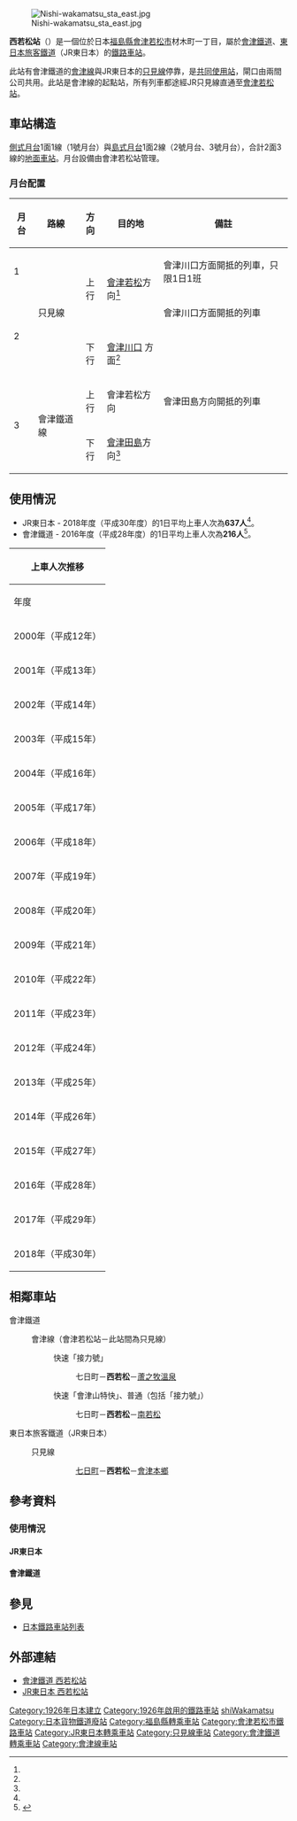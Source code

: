 {{日本車站資訊
|公司色     = #ff9900
|文字色     = 
|站名       = 西若松站
|圖片       = Nishi-wakamatsu sta west.jpg
|pxl        = 240px
|圖片說明   = 西口站舍（2006年8月）
|日文原名   = 西若松
|平假名     = にしわかまつ
|羅馬拼音   = Nishi-Wakamatsu
|電報略號   = ニシ
|所屬公司   = [[會津鐵道|會津鐵道]]<br/>[[東日本旅客鐵道|東日本旅客鐵道]]（JR東日本）
|所在地     = {{JPN}}[[福島縣|福島縣]][[會津若松市|會津若松市]]材木町一丁目4番1號
|座標       = {{coord|37|29|9.7|N|139|54|51.1|E|display=inline,title|type:landmark_region:JP-07}}
|啟用年月日 = 1926年（[[大正|大正]]15年）10月15日
|廢站年月日 =
|車站構造   = [[地面車站|地面車站]]（[[跨站式站房|跨站式站房]]）
|月台配置   = 2面3線
|乘客人數   = {{Small|（JR東日本）-2018年-}}<br />637人/日（不包括下車客）<br/>{{Small|（会津鉄道）-2016年-}}<br />216
|上下車人次 =
|統計年度   = 
|停站路線數 = 2
|所屬路線1  = {{Color|#ff9900|■}}[[會津線|會津線]]
|前一站1    = *（七日町）
|前一站距離1= -
|後一站距離1= 3.0
|後一站1    = [[南若松站|南若松]]
|車站編號1  =
|距離1    = 0.0
|起點站1    = 西若松
|所屬路線2  = {{Color|#008dd1|■}}[[只見線|只見線]]（JR東日本）
|前一站2    = [[七日町站|七日町]]
|前一站距離2= 1.8
|後一站距離2= 3.4
|後一站2    = [[會津本鄉站|會津本鄉]]
|車站編號2  =
|距離2      = 3.1
|起點站2    = [[會津若松站|會津若松]]
|轉車       =
|備註       = [[共構與共站|共同使用站]]<br/>（閘口業務由會津鐵道負責）<br/>業務委託站
|全寬備註   = * 所有列車直通至[[會津若松站|會津若松站]]。
}}
[[File:Nishi-wakamatsu_sta_east.jpg|thumb]]

'''西若松站'''（{{jpn|j=西若松駅|hg=にしわかまつえき|rm=Nishi-Wakamatsu eki|f=y}}）是一個位於日本[[福島縣|福島縣]][[會津若松市|會津若松市]]材木町一丁目，屬於[[會津鐵道|會津鐵道]]、[[東日本旅客鐵道|東日本旅客鐵道]]（JR東日本）的[[鐵路車站|鐵路車站]]。

此站有會津鐵道的[[會津線|會津線]]與JR東日本的[[只見線|只見線]]停靠，是[[共構與共站|共同使用站]]，閘口由兩間公司共用。此站是會津線的起點站，所有列車都途經JR只見線直通至[[會津若松站|會津若松站]]。

== 車站構造 ==
[[側式月台|側式月台]]1面1線（1號月台）與[[島式月台|島式月台]]1面2線（2號月台、3號月台），合計2面3線的[[地面車站|地面車站]]。月台設備由會津若松站管理。
=== 月台配置 ===
{| class="wikitable"
!月台!!路線!!方向!!目的地!!備註
|-
! 1
|rowspan="3"|{{Color|#008dd1|■}}只見線
|rowspan="2" style="text-align:center" | 上行
|rowspan="2"|[[會津若松站|會津若松]]方向<ref name="timetable/list1178">{{Cite web|url=http://www.jreast-timetable.jp/timetable/list1178.html|title=時刻表 西若松駅|publisher=東日本旅客鉄道|accessdate=2019-08-20|archive-date=2019-08-19|archive-url=https://web.archive.org/web/20190819155432/https://www.jreast-timetable.jp/timetable/list1178.html|dead-url=no}}</ref>
|會津川口方面開抵的列車，只限1日1班<!--2008年3月15日改正時点-->
|-
!rowspan="2"| 2
|會津川口方面開抵的列車
|-
| style="text-align:center" | 下行
|[[會津川口站|會津川口]]<!--、[[只見站|只見]]--><!--会津川口 - 只見間は不通の為、再開までは「只見」の記載はコメントアウト-->方面<ref name="timetable/list1178" />
|  
|-
!rowspan="2"| 3
|rowspan="2"|{{Color|#ff9900|■}}會津鐵道線
| style="text-align:center" | 上行
|會津若松方向
|會津田島方向開抵的列車
|-
| style="text-align:center" | 下行
|[[會津田島站|會津田島]]方向<ref name="timetable/list1178" />
|  
|}

== 使用情況 ==
* JR東日本 - 2018年度（平成30年度）的1日平均上車人次為'''637人'''<ref group="JR" name="passenger/2018_06" />。
* 會津鐵道 - 2016年度（平成28年度）的1日平均上車人次為'''216人'''<ref group="会津鉄道">{{Cite web |url=https://www.pref.fukushima.lg.jp/uploaded/attachment/266010.xls |title=第132回福島県統計年鑑 |access-date=2020-07-05 |archive-date=2018-06-08 |archive-url=https://web.archive.org/web/20180608100541/http://www.pref.fukushima.lg.jp/uploaded/attachment/266010.xls |dead-url=no }}</ref>。

{| class="wikitable" style="margin: 1em 0.2em; text-align: center; font-size: 85%;"
|- style="background: #ddd;"
!colspan="3"|上車人次推移
|-
!年度
!JR東日本
!會津鐵道
|-
|2000年（平成12年）
|714<ref group="JR">{{Cite web|url=http://www.jreast.co.jp/passenger/2000_04.html|title=各駅の乗車人員（2000年度）|publisher=東日本旅客鉄道|accessdate=2019-03-08|archive-date=2019-04-02|archive-url=https://web.archive.org/web/20190402072234/https://www.jreast.co.jp/passenger/2000_04.html|dead-url=yes}}</ref>
|386
|-
|2001年（平成13年）
|725<ref group="JR">{{Cite web|url=http://www.jreast.co.jp/passenger/2001_04.html|title=各駅の乗車人員（2001年度）|publisher=東日本旅客鉄道|accessdate=2019-03-08|archive-url=https://web.archive.org/web/20190222204721/https://www.jreast.co.jp/passenger/2001_04.html|archive-date=2019-02-22|dead-url=yes}}</ref>
|373
|-
|2002年（平成14年）
|736<ref group="JR">{{Cite web|url=http://www.jreast.co.jp/passenger/2002_04.html|title=各駅の乗車人員（2002年度）|publisher=東日本旅客鉄道|accessdate=2019-03-08|archive-url=https://web.archive.org/web/20190402072226/https://www.jreast.co.jp/passenger/2002_04.html|archive-date=2019-04-02|dead-url=yes}}</ref>
|384
|-
|2003年（平成15年）
|721<ref group="JR">{{Cite web|url=http://www.jreast.co.jp/passenger/2003_04.html|title=各駅の乗車人員（2003年度）|publisher=東日本旅客鉄道|accessdate=2019-03-08|archive-url=https://web.archive.org/web/20190327101754/https://www.jreast.co.jp/passenger/2003_04.html|archive-date=2019-03-27|dead-url=yes}}</ref>
|389
|-
|2004年（平成16年）
|712<ref group="JR">{{Cite web|url=http://www.jreast.co.jp/passenger/2004_04.html|title=各駅の乗車人員（2004年度）|publisher=東日本旅客鉄道|accessdate=2019-03-08|archive-url=https://web.archive.org/web/20190223074135/https://www.jreast.co.jp/passenger/2004_04.html|archive-date=2019-02-23|dead-url=yes}}</ref>
|353
|-
|2005年（平成17年）
|743<ref group="JR">{{Cite web|url=http://www.jreast.co.jp/passenger/2005_04.html|title=各駅の乗車人員（2005年度）|publisher=東日本旅客鉄道|accessdate=2019-03-08|archive-date=2019-04-02|archive-url=https://web.archive.org/web/20190402070724/https://www.jreast.co.jp/passenger/2005_04.html|dead-url=no}}</ref>
|329
|-
|2006年（平成18年）
|766<ref group="JR">{{Cite web|url=http://www.jreast.co.jp/passenger/2006_03.html|title=各駅の乗車人員（2006年度）|publisher=東日本旅客鉄道|accessdate=2019-03-08|archive-date=2019-03-27|archive-url=https://web.archive.org/web/20190327102049/https://www.jreast.co.jp/passenger/2006_03.html|dead-url=no}}</ref>
|304
|-
|2007年（平成19年）
|737<ref group="JR">{{Cite web|url=http://www.jreast.co.jp/passenger/2007_04.html|title=各駅の乗車人員（2007年度）|publisher=東日本旅客鉄道|accessdate=2019-03-08|archive-date=2019-04-02|archive-url=https://web.archive.org/web/20190402070727/https://www.jreast.co.jp/passenger/2007_04.html|dead-url=yes}}</ref>
|279
|-
|2008年（平成20年）
|719<ref group="JR">{{Cite web|url=http://www.jreast.co.jp/passenger/2008_04.html|title=各駅の乗車人員（2008年度）|publisher=東日本旅客鉄道|accessdate=2019-03-08|archive-date=2019-02-22|archive-url=https://web.archive.org/web/20190222204647/https://www.jreast.co.jp/passenger/2008_04.html|dead-url=yes}}</ref>
|249
|-
|2009年（平成21年）
|703<ref group="JR">{{Cite web|url=http://www.jreast.co.jp/passenger/2009_04.html|title=各駅の乗車人員（2009年度）|publisher=東日本旅客鉄道|accessdate=2019-03-08|archive-date=2019-04-02|archive-url=https://web.archive.org/web/20190402070722/https://www.jreast.co.jp/passenger/2009_04.html|dead-url=no}}</ref>
|222
|-
|2010年（平成22年）
|731<ref group="JR">{{Cite web|url=http://www.jreast.co.jp/passenger/2010_03.html|title=各駅の乗車人員（2010年度）|publisher=東日本旅客鉄道|accessdate=2019-03-08|archive-date=2019-03-27|archive-url=https://web.archive.org/web/20190327122957/https://www.jreast.co.jp/passenger/2010_03.html|dead-url=no}}</ref>
|197
|-
|2011年（平成23年）
|668<ref group="JR">{{Cite web|url=http://www.jreast.co.jp/passenger/2011_03.html|title=各駅の乗車人員（2011年度）|publisher=東日本旅客鉄道|accessdate=2019-03-08|archive-date=2019-03-27|archive-url=https://web.archive.org/web/20190327102240/https://www.jreast.co.jp/passenger/2011_03.html|dead-url=yes}}</ref>
|169
|-
|2012年（平成24年）
|669<ref group="JR">{{Cite web|url=http://www.jreast.co.jp/passenger/2012_07.html|title=各駅の乗車人員（2012年度）|publisher=東日本旅客鉄道|accessdate=2019-03-08|archive-date=2019-04-02|archive-url=https://web.archive.org/web/20190402084649/https://www.jreast.co.jp/passenger/2012_07.html|dead-url=no}}</ref>
|184
|-
|2013年（平成25年）
|656<ref group="JR">{{Cite web|url=http://www.jreast.co.jp/passenger/2013_07.html|title=各駅の乗車人員（2013年度）|publisher=東日本旅客鉄道|accessdate=2019-03-08|archive-date=2017-02-08|archive-url=https://web.archive.org/web/20170208091415/http://www.jreast.co.jp/passenger/2013_07.html|dead-url=no}}</ref>
|184
|-
|2014年（平成26年）
|619<ref group="JR">{{Cite web|url=http://www.jreast.co.jp/passenger/2014_07.html|title=各駅の乗車人員（2014年度）|publisher=東日本旅客鉄道|accessdate=2019-03-08|archive-date=2019-04-02|archive-url=https://web.archive.org/web/20190402062452/https://www.jreast.co.jp/passenger/2014_07.html|dead-url=no}}</ref>
|170
|-
|2015年（平成27年）
|654<ref group="JR">{{Cite web|url=http://www.jreast.co.jp/passenger/2015_06.html|title=各駅の乗車人員（2015年度）|publisher=東日本旅客鉄道|accessdate=2019-03-08|archive-date=2019-03-23|archive-url=https://web.archive.org/web/20190323020408/https://www.jreast.co.jp/passenger/2015_06.html|dead-url=no}}</ref>
|205
|-
|2016年（平成28年）
|644<ref group="JR">{{Cite web|url=http://www.jreast.co.jp/passenger/2016_06.html|title=各駅の乗車人員（2016年度）|publisher=東日本旅客鉄道|accessdate=2019-03-08|archive-date=2019-03-27|archive-url=https://web.archive.org/web/20190327161800/https://www.jreast.co.jp/passenger/2016_06.html|dead-url=no}}</ref>
|216
|-
|2017年（平成29年）
|656<ref group="JR">{{Cite web|url=http://www.jreast.co.jp/passenger/2017_06.html|title=各駅の乗車人員（2017年度）|publisher=東日本旅客鉄道|accessdate=2019-03-08|archive-date=2019-03-25|archive-url=https://web.archive.org/web/20190325153029/https://www.jreast.co.jp/passenger/2017_06.html|dead-url=no}}</ref>
|
|-
|2018年（平成30年）
|637<ref group="JR" name="passenger/2018_06">{{Cite web|url=http://www.jreast.co.jp/passenger/2018_06.html|title=各駅の乗車人員（2018年度）|publisher=東日本旅客鉄道|accessdate=2019-07-22|archive-date=2019-07-05|archive-url=https://web.archive.org/web/20190705055924/https://www.jreast.co.jp/passenger/2018_06.html|dead-url=no}}</ref>
|
|}

== 相鄰車站 ==
; 會津鐵道
: {{Color|#ff9900|■}}會津線（會津若松站－此站間為只見線）
:: {{color|#ff0000|□}}快速「接力號」
::: 七日町－'''西若松'''－[[蘆之牧溫泉站|蘆之牧溫泉]]
:: {{color|#ff0000|□}}快速「會津山特快」、{{color|#999999|■}}普通（包括「接力號」）
::: 七日町－'''西若松'''－[[南若松站|南若松]]
; 東日本旅客鐵道（JR東日本）
: {{Color|#008dd1|■}}只見線
::: [[七日町站|七日町]]－'''西若松'''－[[會津本鄉站|會津本鄉]]

== 參考資料 ==
{{Reflist}}

=== 使用情況 ===
==== JR東日本 ====
{{Reflist|group="JR"|2}}

==== 會津鐵道 ====
{{Reflist|group="会津鉄道"}}

== 參見 ==
{{Commonscat|Nishi-Wakamatsu Station}}
* [[日本鐵路車站列表|日本鐵路車站列表]]

== 外部連結 ==
* [http://www.aizutetsudo.jp/station/nishiwakamatsu/ 會津鐵道 西若松站] {{Wayback|url=http://www.aizutetsudo.jp/station/nishiwakamatsu/ |date=20210504041917 }}
* [http://www.jreast.co.jp/estation/station/info.aspx?StationCd=1178 JR東日本 西若松站] {{Wayback|url=http://www.jreast.co.jp/estation/station/info.aspx?StationCd=1178 |date=20210228170011 }}
{{只見線}}
{{會津線}}
{{DEFAULTSORT:Nishi-Wakamatsu}}
{{Portal bar|日本|日本鐵路|福島|鐵路}}
[[Category:1926年日本建立|Category:1926年日本建立]]
[[Category:1926年啟用的鐵路車站|Category:1926年啟用的鐵路車站]]
[[Category:日本鐵路車站_Ni|shiWakamatsu]]
[[Category:日本貨物鐵道廢站|Category:日本貨物鐵道廢站]]
[[Category:福島縣轉乘車站|Category:福島縣轉乘車站]]
[[Category:會津若松市鐵路車站|Category:會津若松市鐵路車站]]
[[Category:JR東日本轉乘車站|Category:JR東日本轉乘車站]]
[[Category:只見線車站|Category:只見線車站]]
[[Category:會津鐵道轉乘車站|Category:會津鐵道轉乘車站]]
[[Category:會津線車站|Category:會津線車站]]